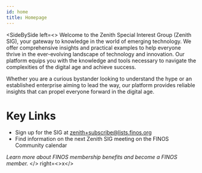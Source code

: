 ```yaml
---
id: home
title: Homepage
---
```


<SideBySide left=<>
Welcome to the Zenith Special Interest Group (Zenith SIG), your gateway to knowledge in the world of emerging technology. We offer comprehensive insights and practical examples to help everyone thrive in the ever-evolving landscape of technology and innovation. Our platform equips you with the knowledge and tools necessary to navigate the complexities of the digital age and achieve success.

Whether you are a curious bystander looking to understand the hype or an established enterprise aiming to lead the way, our platform provides reliable insights that can propel everyone forward in the digital age.

# Key Links

* Sign up for the SIG at zenith+subscribe@lists.finos.org
* Find information on the next Zenith SIG meeting on the FINOS Community calendar

_Learn more about FINOS membership benefits and become a FINOS member._
</>
right=<>x</>
></SideBySide>
